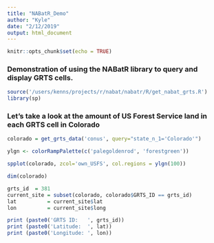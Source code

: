 ```yaml
---
title: "NABatR_Demo"
author: "Kyle"
date: "2/12/2019"
output: html_document
---
```


```r
knitr::opts_chunk$set(echo = TRUE)
```

### Demonstration of using the NABatR library to query and display GRTS cells.

```r
source('/users/kenns/projects/r/nabat/nabatr/R/get_nabat_grts.R')
library(sp)
```

### Let's take a look at the amount of US Forest Service land in each GRTS cell in Colorado

```r
colorado = get_grts_data('conus', query="state_n_1='Colorado'")
```

```r
ylgn <- colorRampPalette(c('palegoldenrod', 'forestgreen'))

spplot(colorado, zcol='own_USFS', col.regions = ylgn(100))
```


```r
dim(colorado)
```

```r
grts_id  = 381
current_site = subset(colorado, colorado$GRTS_ID == grts_id)
lat          = current_site$lat
lon          = current_site$long

print (paste0('GRTS ID:   ', grts_id))
print (paste0('Latitude:  ', lat))
print (paste0('Longitude: ', lon))

```
